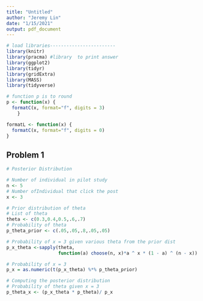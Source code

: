 ```yaml
---
title: "Untitled"
author: "Jeremy Lin"
date: "1/15/2021"
output: pdf_document
---
```

```r
# load libraries------------------------
library(knitr)
library(pracma) #library  to print answer
library(ggplot2)
library(tidyr)
library(gridExtra)
library(MASS)
library(tidyverse)

# function p is to round 
p <- function(x) {
  formatC(x, format="f", digits = 3)
    }

formatL <- function(x) {
  formatC(x, format="f", digits = 0)
}
```

## Problem 1

```r
# Posterior Distribution 

# Number of individual in pilot study
n <- 5
# Number ofIndividual that click the post
x <- 3

# Prior distribution of theta
# List of theta
theta <- c(0.3,0.4,0.5,.6,.7)
# Probability of theta 
p_theta_prior <- c(.05,.05,.8,.05,.05)

# Probability of x = 3 given various theta from the prior dist
p_x_theta <-sapply(theta,
                   function(a) choose(n, x)*a ^ x * (1 - a) ^ (n - x))

# Probability of x = 3
p_x = as.numeric(t(p_x_theta) %*% p_theta_prior)

# Computing the posterior distribution 
# Probability of theta given x = 3 
p_theta_x <- (p_x_theta * p_theta)/ p_x
```

```r

```


